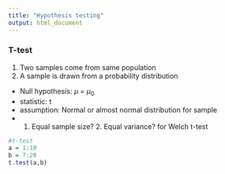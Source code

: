 ```yaml
---
title: "Hypothesis testing"
output: html_document
---
```


### T-test

1. Two samples come from same population
2. A sample is drawn from a probability distribution
* Null hypothesis: $\mu$ = $\mu_{0}$
* statistic: t 
* assumption: Normal or almost normal distribution for sample
* 1. Equal sample size? 2. Equal variance? for Welch t-test 

```r
#t-test
a = 1:10
b = 7:20
t.test(a,b)
```




